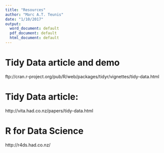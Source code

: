 ```yaml
---
title: "Resources"
author: "Marc A.T. Teunis"
date: "1/10/2017"
output:
  word_document: default
  pdf_document: default
  html_document: default
---
```


# Tidy Data article and demo
ftp://cran.r-project.org/pub/R/web/packages/tidyr/vignettes/tidy-data.html

# Tidy Data article:
http://vita.had.co.nz/papers/tidy-data.html

# R for Data Science
http://r4ds.had.co.nz/